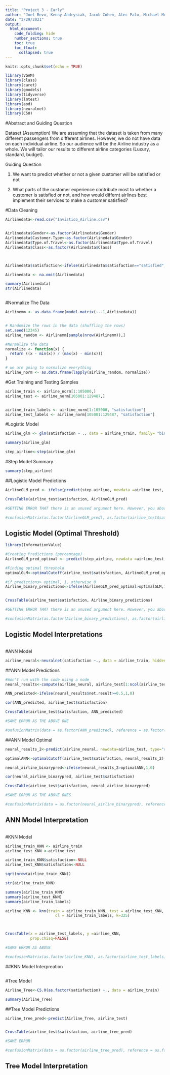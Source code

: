 ```yaml
---
title: "Project 3 - Early"
author: "Joel Revo, Kenny Andrysiak, Jacob Cohen, Alec Palo, Michael McLaughlan"
date: "3/29/2021"
output: 
  html_document: 
    code_folding: hide
    number_sections: true 
    toc: true
    toc_float: 
      collapsed: true
---
```


```r
knitr::opts_chunk$set(echo = TRUE)
```


```r
library(VGAM)
library(class)
library(caret)
library(gmodels)
library(tidyverse)
library(lmtest)
library(aod)
library(neuralnet)
library(C50)
```
#Abstract and Guiding Question 

Dataset 
(Assumption) We are assuming that the dataset is taken from many different passengers from different airlines. However, we do not have data on each individual airline. So our audience will be the Airline industry as a whole. We will tailor our results to different airline categories (Luxury, standard, budget). 

Guiding Question 

1. We want to predict whether or not a given customer will be satisfied or not

2. What parts of the customer experience contribute most to whether a customer is satisfied or not, and how would differnt airlines best implement their services to make a customer satisfied? 


#Data Cleaning 
```r

Airlinedata<-read.csv("Invistico_Airline.csv")


Airlinedata$Gender<-as.factor(Airlinedata$Gender)
Airlinedata$Customer.Type<-as.factor(Airlinedata$Gender)
Airlinedata$Type.of.Travel<-as.factor(Airlinedata$Type.of.Travel)
Airlinedata$Class<-as.factor(Airlinedata$Class)



Airlinedata$satisfaction<-ifelse(Airlinedata$satisfaction=="satisfied", 1, 0)

Airlinedata <- na.omit(Airlinedata)

summary(Airlinedata)
str(Airlinedata)



```

#Normalize The Data
```r
Airlinemm <- as.data.frame(model.matrix(~.-1,Airlinedata))


# Randomize the rows in the data (shuffling the rows)
set.seed(12345)
airline_random <- Airlinemm[sample(nrow(Airlinemm)),]

#Normalize the data
normalize <- function(x) {
  return ((x - min(x)) / (max(x) - min(x)))
}

# we are going to normalize everything 
airline_norm <- as.data.frame(lapply(airline_random, normalize))
```
#Get Training and Testing Samples
```r
airline_train <- airline_norm[1:105000,]
airline_test <- airline_norm[105001:129487,]


airline_train_labels <- airline_norm[1:105000, "satisfaction"]
airline_test_labels <- airline_norm[105001:129487, "satisfaction"]
```

#Logistic Model 
```r

airline_glm <- glm(satisfaction ~ ., data = airline_train, family= "binomial")

summary(airline_glm)

step_airline<-step(airline_glm)
```

#Step Model Summary
```r
summary(step_airline)
```
##Logistic Model Predictions 
```r
AirlineGLM_pred <- ifelse(predict(step_airline, newdata =airline_test,  type = "response") >= .5, 1, 0)

CrossTable(airline_test$satisfaction, AirlineGLM_pred)

#GETTING ERROR THAT there is an unused argument here. However, you aboslutely need positive =1, otherwise the results flip. Not sure what that error is. 

#confusionMatrix(as.factor(AirlineGLM_pred), as.factor(airline_test$satisfaction), positive = "1")
```

## Logistic Model (Optimal Threshold)
```r
library(InformationValue)

#Creating Predictions (percentage)
AirlineGLM_pred_optimal <- predict(step_airline, newdata =airline_test,  type = "response")

#Finding optimal threshold
optimalGLM<-optimalCutoff(airline_test$satisfaction, AirlineGLM_pred_optimal)[1]

#if predictions> optimal, 1, otherwise 0
Airline_binary_predictions<-ifelse(AirlineGLM_pred_optimal>optimalGLM,1,0)


CrossTable(airline_test$satisfaction, Airline_binary_predictions)

#GETTING ERROR THAT there is an unused argument here. However, you aboslutely need positive =1, otherwise the results flip. Not sure what that error is. 

#confusionMatrix(as.factor(Airline_binary_predictions), as.factor(airline_test$satisfaction), positive = "1")
```

## Logistic Model Interpretations 
```r

```

#ANN Model
```r
airline_neural<-neuralnet(satisfaction ~., data = airline_train, hidden = 1)
``` 

##ANN Model Predictions 
```r
#Won't run with the code using a node 
neural_results<-compute(airline_neural, airline_test[1:ncol(airline_test)])

ANN_predicted<-ifelse(neural_results$net.result>=0.5,1,0)

cor(ANN_predicted, airline_test$satisfaction)

CrossTable(airline_test$satisfaction, ANN_predicted)

#SAME ERROR AS THE ABOVE ONE

#onfusionMatrix(data = as.factor(ANN_predicted), reference = as.factor(airline_test_labels), positive = "1")
```

##ANN Model Optimal 
```r

neural_results_2<-predict(airline_neural, newdata=airline_test, type="response")

optimalANN<-optimalCutoff(airline_test$satisfaction, neural_results_2)[1]

neural_airline_binarypred<-ifelse(neural_results_2>optimalANN,1,0)

cor(neural_airline_binarypred, airline_test$satisfaction)

CrossTable(airline_test$satisfaction, neural_airline_binarypred)

#SAME ERROR AS THE ABOVE ONES

#confusionMatrix(data = as.factor(neural_airline_binarypred), reference = as.factor(airline_test_labels), positive = "1")
```

## ANN Model Interpretation 
```r

```


#KNN Model
```r

airline_train_KNN <- airline_train
airline_test_KNN <-airline_test

airline_train_KNN$satisfaction<-NULL
airline_test_KNN$satisfaction<-NULL

sqrt(nrow(airline_train_KNN))

str(airline_train_KNN)

summary(airline_train_KNN)
summary(airline_test_KNN)
summary(airline_train_labels)

airline_KNN <- knn(train = airline_train_KNN, test = airline_test_KNN,
                      cl = airline_train_labels, k=325)



CrossTable(x = airline_test_labels, y =airline_KNN, 
           prop.chisq=FALSE)

#SAME ERROR AS ABOVE

#confusionMatrix(as.factor(airline_KNN), as.factor(airline_test_labels), positive = "1")

```

##KNN Model Interpreation 
```r

```


#Tree Model 
```r
Airline_Tree<-C5.0(as.factor(satisfaction) ~., data = airline_train)

summary(Airline_Tree)
```

##Tree Model Predictions 
```r
airline_tree_pred<-predict(Airline_Tree, airline_test)


CrossTable(airline_test$satisfaction, airline_tree_pred)

#SAME ERROR

#confusionMatrix(data = as.factor(airline_tree_pred), reference = as.factor(airline_test$satisfaction), positive = "1")
```
## Tree Model Interpretation 
```r

```

